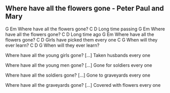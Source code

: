 ## Where have all the flowers gone - Peter Paul and Mary


G                   Em
Where have all the flowers gone?
C         D
Long time passing
G                   Em
Where have all the flowers gone?
C         D
Long time ago
G                   Em
Where have all the flowers gone?
C                      D
Girls have picked them every one
C               G
When will they ever learn?
C              D    G
When will they ever learn?

Where have all the young girls gone?
[...]
Taken husbands every one
	
Where have all the young men gone?
[...]
Gone for soldiers every one

Where have all the soldiers gone?
[...]
Gone to graveyards every one

Where have all the graveyards gone?
[...]
Covered with flowers every one

